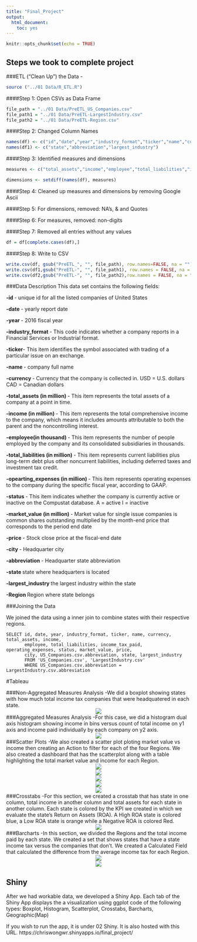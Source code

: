 ```yaml
---
title: "Final_Project"
output:
  html_document:
    toc: yes
---
```


```r
knitr::opts_chunk$set(echo = TRUE)
```

## Steps we took to complete project

###ETL ("Clean Up") the Data -
 
```r
source ("../01 Data/R_ETL.R")
```

####Step 1:
Open CSVs as Data Frame
```r
file_path = "../01 Data/PreETL_US_Companies.csv"
file_path1 = "../01 Data/PreETL-LargestIndustry.csv"
file_path2 = "../01 Data/PreETL-Region.csv"
```
####Step 2:
Changed Column Names
```r
names(df) <- c("id","date","year","industry_format","ticker","name","currency","total_assets","income","employee","total_liabilities","income_tax_paid","operating_expenses","status","market_value","price","city","abbreviation")
names(df1) <- c("state","abbreviation","largest_industry")
```

####Step 3:
Identified measures and dimensions 
```r
measures <- c("total_assets","income","employee","total_liabilities","income_tax_paid","operating_expenses","market_value","price")

dimensions <- setdiff(names(df), measures)
```

####Step 4:
Cleaned up measures and dimensions by removing Google Ascii 

####Step 5:
For dimensions, removed: NA's, & and Quotes

####Step 6:
For measures, removed: non-digits

####Step 7:
Removed all entries without any values 
```r
df = df[complete.cases(df),]
```

####Step 8:
Write to CSV

```r
write.csv(df, gsub("PreETL_", "", file_path), row.names=FALSE, na = "")
write.csv(df1,gsub("PreETL-", "", file_path1), row.names = FALSE, na = "")
write.csv(df2,gsub("PreETL-", "", file_path2),row.names = FALSE, na = "")
```


###Data Description
This data set contains the following fields:

<b>-id </b> - unique id for all the listed companies of United States

<b>-date </b> - yearly report date

<b>-year </b>- 2016 fiscal year

<b>-industry_format </b>- This code indicates whether a company reports in a Financial Services or Industrial format.

<b>-ticker</b>- This item identifies the symbol associated with trading of a particular issue on an exchange.

<b>-name </b>- company full name

<b>-currency </b>- Currency that the company is collected in.
USD = U.S. dollars
CAD = Canadian dollars

<b>-total_assets (in million) </b>- This item represents the total assets of a company at a point in time.

<b>-income (in million) </b> - This item represents the total comprehensive income to the company, which means it includes amounts attributable to both the parent and the noncontrolling interest.

<b>-employee(in thousand) </b>- This item represents the number of people employed by the company and its consolidated subsidiaries in thousands.

<b>-total_liabilities (in million) </b>- This item represents current liabilities plus long-term debt plus other noncurrent liabilities, including deferred taxes and investment tax credit.

<b>-opearting_expenses (in million) </b> - This item represents operating expenses to the company during the specific fiscal year, according to GAAP.

<b>-status </b>- This item indicates whether the company is currently active or inactive on the Compustat database.
A = active
I = inactive

<b>-market_value (in million) </b>- Market value for single issue companies is common shares outstanding multiplied by the month-end price that corresponds to the period end date

<b>-price </b>- Stock close price at the fiscal-end date

<b>-city </b>- Headquarter city

<b>-abbreviation </b>- Headquarter state abbreviation


<b>-state </b> state where headquarters is located

<b>-largest_industry </b> the largest industry within the state

<b> -Region </b> Region where state belongs


###Joining the Data

We joined the data using a inner join to combine states with their respective regions. 


```{}
SELECT id, date, year, industry_format, ticker, name, currency, total_assets, income,
       employee, total_liabilities, income_tax_paid, operating_expenses, status, market_value, price,
       city, US_Companies.csv.abbreviation, state, largest_industry
       FROM 'US_Companies.csv', 'LargestIndustry.csv'
       WHERE US_Companies.csv.abbreviation = LargestIndustry.csv.abbreviation
```
#Tableau

###Non-Aggregated Measures Analysis
-We did a boxplot showing states with how much total income tax companies that were headquatered in each state.
  <center>![](Boxplot.png)</center>

###Aggregated Measures Analysis
-For this case, we did a histogram dual axis histogram showing income in bins versus count of total income on y1 axis and income paid individually by each company on y2 axis.
  <center>![](Histogram.png)</center>

###Scatter Plots
-We also created a scatter plot ploting market value vs income then creating an Action to filter for each of the four Regions. We also created a dashboard that has the scatterplot along with a table highlighting the total market value and income for each Region.
  <center>![](Region Central.png)</center>
  <center>![](Region East.png)</center>
  <center>![](Region North.png)</center>
  <center>![](Region South.png)</center>
  <center>![](Region West.png)</center>

###Crosstabs
-For this section, we created a crosstab that has state in one column, total income in another column and total assets for each state in another column. Each state is colored by the KPI we created in which we evaluate the state's Return on Assets (ROA). A High ROA state is colored blue, a Low ROA state is orange while a Negative ROA is colored Red.
  <center>![](Crosstab.png)</center>

###Barcharts
-In this section, we divided the Regions and the total income paid by each state. We created a set that shows states that have a state income tax versus the companies that don't. We created a Calculated Field that calculated the difference from the average income tax for each Region.
  <center>![](Barchart With.Income.png)</center>
  <center>![](Barchart No.Income.png)</center>

## Shiny


  After we had workable data, we developed a Shiny App. Each tab of the Shiny App displays the a visualization using ggplot code of the following types: Boxplot, Histogram, Scatterplot, Crosstabs, Barcharts, Geographic(Map)
  
If you wish to run the app, it is under 02 Shiny. It is also hosted with this URL. https://chriswongwr.shinyapps.io/final_project/

  